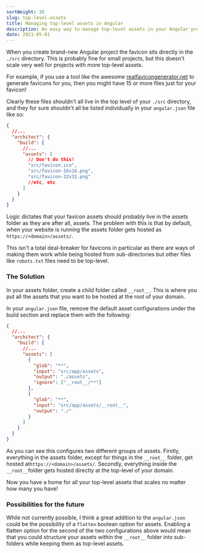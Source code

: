 ```yaml
---
sortWeight: 30
slug: top-level-assets
title: Managing top-level assets in Angular
description: An easy way to manage top-level assets in your Angular project like favicons and robot.txt files.
date: 2021-05-01
---
```


When you create brand-new Angular project the favicon sits directly in the `./src` directory.
This is probably fine for small projects, but this doesn't scale very well for projects with more top-level assets.

For example, if you use a tool like the awesome [realfavicongenerator.net](https://realfavicongenerator.net/ "https://realfavicongenerator.net/") to generate favicons for you,
then you might have 15 or more files just for your favicon!

Clearly these files shouldn't all live in the top level of your `./src` directory, and they for sure shouldn't all be listed individually in your `angular.json` file like so:

```json
{
  //...
  "architect": {
    "build": {
      //...
      "assets": [
        // Don't do this!
        "src/favicon.ico",
        "src/favicon-16x16.png",
        "src/favicon-32x32.png"
        //etc, etc
      ]
    }
  }
}
```

Logic dictates that your favicon assets should probably live in the assets folder as they are after all, assets.
The problem with this is that by default, when your website is running the assets folder gets hosted as `https://<domain>/assets/`.

This isn't a total deal-breaker for favicons in particular as there are ways of making them work while being hosted from sub-directories but other files like `robots.txt` files need to be top-level.

### The Solution

In your assets folder, create a child folder called `__root__`.
This is where you put all the assets that you want to be hosted at the root of your domain.

In your `angular.json` file, remove the default asset configurations under the build section and replace them with the following:

```json
{
  //...
  "architect": {
    "build": {
      //...
      "assets": [
        {
          "glob": "**",
          "input": "src/app/assets",
          "output": "./assets",
          "ignore": ["__root__/**"]
        },
        {
          "glob": "**",
          "input": "src/app/assets/__root__",
          "output": "./"
        }
      ]
    }
  }
}
```

As you can see this configures two different groups of assets.
Firstly, everything in the assets folder, except for things in the `__root__` folder, get hosted at`https://<domain>/assets/`.
Secondly, everything inside the `__root__`folder gets hosted directly at the top-level of your domain.

Now you have a home for all your top-level assets that scales no matter how many you have!

### Possibilities for the future

While not currently possible, I think a great addition to the `angular.json` could be the possibility of a `flatten` boolean option for assets.
Enabling a flatten option for the second of the two configurations above would mean that you could structure your assets within the `__root__` folder into sub-folders while keeping them as top-level assets.
